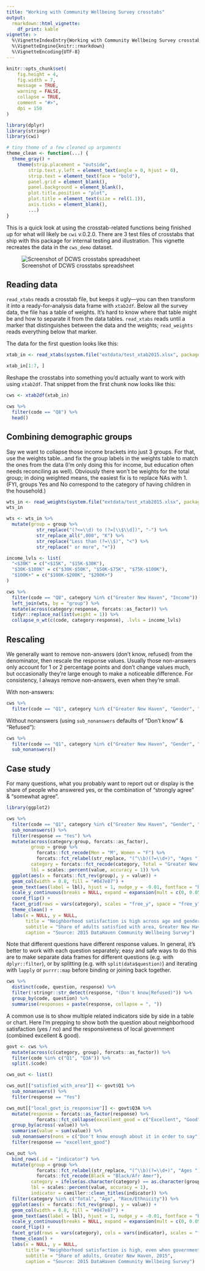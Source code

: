 ```yaml
---
title: "Working with Community Wellbeing Survey crosstabs"
output: 
  rmarkdown::html_vignette:
    df_print: kable
vignette: >
  %\VignetteIndexEntry{Working with Community Wellbeing Survey crosstabs}
  %\VignetteEngine{knitr::rmarkdown}
  %\VignetteEncoding{UTF-8}
---
```


```r
knitr::opts_chunk$set(
	fig.height = 4,
	fig.width = 7,
	message = TRUE,
	warning = FALSE,
	collapse = TRUE,
	comment = "#>",
	dpi = 150
)
```

```r
library(dplyr)
library(stringr)
library(cwi)

# tiny theme of a few cleaned up arguments
theme_clean <- function(...) {
  theme_gray() +
    theme(strip.placement = "outside",
        strip.text.y.left = element_text(angle = 0, hjust = 0),
        strip.text = element_text(face = "bold"),
        panel.grid = element_blank(),
        panel.background = element_blank(),
        plot.title.position = "plot",
        plot.title = element_text(size = rel(1.1)),
        axis.ticks = element_blank(),
        ...)
}
```

This is a quick look at using the crosstab-related functions being finished up for what will likely be `cwi` v.0.2.0. There are 3 test files of crosstabs that ship with this package for internal testing and illustration. This vignette recreates the data in the `cws_demo` dataset. 

![Screenshot of DCWS crosstabs spreadsheet](../man/figures/xtab-screenshot.png "Screenshot of DCWS crosstabs spreadsheet")

## Reading data

`read_xtabs` reads a crosstab file, but keeps it ugly—you can then transform it into a ready-for-analysis data frame with `xtab2df`. Below all the survey data, the file has a table of weights. It's hard to know where that table might be and how to separate it from the data tables. `read_xtabs` reads until a marker that distinguishes between the data and the weights; `read_weights` reads everything below that marker.

The data for the first question looks like this:

```r
xtab_in <- read_xtabs(system.file("extdata/test_xtab2015.xlsx", package = "cwi"), year = 2015)

xtab_in[1:7, ]
```

Reshape the crosstabs into something you'd actually want to work with using `xtab2df`. That snippet from the first chunk now looks like this:

```r
cws <- xtab2df(xtab_in)

cws %>%
  filter(code == "Q8") %>%
  head()
```

## Combining demographic groups

Say we want to collapse those income brackets into just 3 groups. For that, use the weights table...and fix the group labels in the weights table to match the ones from the data (I'm only doing this for income, but education often needs reconciling as well). Obviously there won't be weights for the total group; in doing weighted means, the easiest fix is to replace NAs with 1. (FYI, groups Yes and No correspond to the category of having children in the household.)

```r
wts_in <- read_weights(system.file("extdata/test_xtab2015.xlsx", package = "cwi"))
wts_in

wts <- wts_in %>%
  mutate(group = group %>%
           str_replace("(?<=\\d) to (?=[\\$\\d])", "-") %>%
           str_replace_all(",000", "K") %>%
           str_replace("Less than (?=\\$)", "<") %>%
           str_replace(" or more", "+")) 

income_lvls <- list(
  "<$30K" = c("<$15K", "$15K-$30K"),
  "$30K-$100K" = c("$30K-$50K", "$50K-$75K", "$75K-$100K"),
  "$100K+" = c("$100K-$200K", "$200K+")
)

cws %>%
  filter(code == "Q8", category %in% c("Greater New Haven", "Income")) %>%
  left_join(wts, by = "group") %>%
  mutate(across(category:response, forcats::as_factor)) %>%
  tidyr::replace_na(list(weight = 1)) %>%
  collapse_n_wt(c(code, category:response), .lvls = income_lvls)
```

## Rescaling

We generally want to remove non-answers (don't know, refused) from the denominator, then rescale the response values. Usually those non-answers only account for 1 or 2 percentage points and don't change values much, but occasionally they're large enough to make a noticeable difference. For consistency, I always remove non-answers, even when they're small.

With non-answers:

```r
cws %>%
  filter(code == "Q1", category %in% c("Greater New Haven", "Gender", "Age"))
```

Without nonanswers (using `sub_nonanswers` defaults of "Don't know" & "Refused"):

```r
cws %>%
  filter(code == "Q1", category %in% c("Greater New Haven", "Gender", "Age")) %>%
  sub_nonanswers()
```

## Case study

For many questions, what you probably want to report out or display is the share of people who answered yes, or the combination of "strongly agree" & "somewhat agree".

```r
library(ggplot2)

cws %>%
  filter(code == "Q1", category %in% c("Greater New Haven", "Gender", "Age")) %>%
  sub_nonanswers() %>%
  filter(response == "Yes") %>%
  mutate(across(category:group, forcats::as_factor),
         group = group %>%
           forcats::fct_recode(Men = "M", Women = "F") %>%
           forcats::fct_relabel(str_replace, "(^\\b)(?=\\d+)", "Ages "),
         category = forcats::fct_recode(category, Total = "Greater New Haven"),
         lbl = scales::percent(value, accuracy = 1)) %>%
  ggplot(aes(x = forcats::fct_rev(group), y = value)) +
  geom_col(width = 0.8, fill = "#047e87") +
  geom_text(aes(label = lbl), hjust = 1, nudge_y = -0.01, fontface = "bold", color = "white") +
  scale_y_continuous(breaks = NULL, expand = expansion(mult = c(0, 0.05))) +
  coord_flip() +
  facet_grid(rows = vars(category), scales = "free_y", space = "free_y", switch = "y") +
  theme_clean() +
  labs(x = NULL, y = NULL, 
       title = "Neighborhood satisfaction is high across age and gender",
       subtitle = "Share of adults satisfied with area, Greater New Haven, 2015",
       caption = "Source: 2015 DataHaven Community Wellbeing Survey")
```

Note that different questions have different response values. In general, it's better to work with each question separately; easy and safe ways to do this are to make separate data frames for different questions (e.g. with `dplyr::filter`), or by splitting (e.g. with `split(data$question)`) and iterating with `lapply` or `purrr::map` before binding or joining back together.

```r
cws %>%
  distinct(code, question, response) %>%
  filter(!stringr::str_detect(response, "(Don't know|Refused)")) %>%
  group_by(code, question) %>%
  summarise(responses = paste(response, collapse = ", "))
```

A common use is to show multiple related indicators side by side in a table or chart. Here I'm prepping to show both the question about neighborhood satisfaction (yes / no) and the responsiveness of local government (combined excellent & good).

```r
govt <- cws %>%
  mutate(across(c(category, group), forcats::as_factor)) %>%
  filter(code %in% c("Q1", "Q3A")) %>%
  split(.$code)

cws_out <- list()

cws_out[["satisfied_with_area"]] <- govt$Q1 %>%
  sub_nonanswers() %>%
  filter(response == "Yes")

cws_out[["local_govt_is_responsive"]] <- govt$Q3A %>%
  mutate(response = forcats::as_factor(response) %>%
           forcats::fct_collapse(excellent_good = c("Excellent", "Good"))) %>%
  group_by(across(-value)) %>%
  summarise(value = sum(value)) %>%
  sub_nonanswers(nons = c("Don't know enough about it in order to say", "Refused")) %>%
  filter(response == "excellent_good")

cws_out %>%
  bind_rows(.id = "indicator") %>%
  mutate(group = group %>%
           forcats::fct_relabel(str_replace, "(^\\b)(?=\\d+)", "Ages ") %>%
           forcats::fct_recode(Black = "Black/Afr Amer"),
         category = ifelse(as.character(category) == as.character(group), "Total", as.character(category)) %>% forcats::as_factor(),
         lbl = scales::percent(value, accuracy = 1),
         indicator = camiller::clean_titles(indicator)) %>%
  filter(category %in% c("Total", "Age", "Race/Ethnicity")) %>%
  ggplot(aes(x = forcats::fct_rev(group), y = value)) +
  geom_col(width = 0.8, fill = "#047e87") +
  geom_text(aes(label = lbl), hjust = 1, nudge_y = -0.01, fontface = "bold", color = "white") +
  scale_y_continuous(breaks = NULL, expand = expansion(mult = c(0, 0.05))) +
  coord_flip() +
  facet_grid(rows = vars(category), cols = vars(indicator), scales = "free", space = "free_y", switch = "y") +
  theme_clean() +
  labs(x = NULL, y = NULL,
       title = "Neighborhood satisfaction is high, even when government\nfeels unresponsive",
       subtitle = "Share of adults, Greater New Haven, 2015",
       caption = "Source: 2015 DataHaven Community Wellbeing Survey")
```


